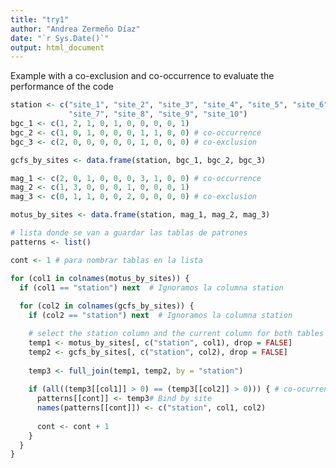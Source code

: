 ```yaml
---
title: "try1"
author: "Andrea Zermeño Díaz"
date: "`r Sys.Date()`"
output: html_document
---
```

Example with a co-exclusion and co-occurrence to evaluate the performance of the code

```r
station <- c("site_1", "site_2", "site_3", "site_4", "site_5", "site_6", 
             "site_7", "site_8", "site_9", "site_10")
bgc_1 <- c(1, 2, 1, 0, 1, 0, 0, 0, 0, 1)
bgc_2 <- c(1, 0, 1, 0, 0, 0, 1, 1, 0, 0) # co-occurrence
bgc_3 <- c(2, 0, 0, 0, 0, 0, 1, 0, 0, 0) # co-exclusion

gcfs_by_sites <- data.frame(station, bgc_1, bgc_2, bgc_3)

mag_1 <- c(2, 0, 1, 0, 0, 0, 3, 1, 0, 0) # co-occurrence 
mag_2 <- c(1, 3, 0, 0, 0, 1, 0, 0, 0, 1)
mag_3 <- c(0, 1, 1, 0, 0, 2, 0, 0, 0, 0) # co-exclusion

motus_by_sites <- data.frame(station, mag_1, mag_2, mag_3)

```


```r
# lista donde se van a guardar las tablas de patrones
patterns <- list()

cont <- 1 # para nombrar tablas en la lista

for (col1 in colnames(motus_by_sites)) {
  if (col1 == "station") next  # Ignoramos la columna station
  
  for (col2 in colnames(gcfs_by_sites)) {
    if (col2 == "station") next  # Ignoramos la columna station

    # select the station column and the current column for both tables
    temp1 <- motus_by_sites[, c("station", col1), drop = FALSE]
    temp2 <- gcfs_by_sites[, c("station", col2), drop = FALSE]
    
    temp3 <- full_join(temp1, temp2, by = "station") 
    
    if (all((temp3[[col1]] > 0) == (temp3[[col2]] > 0))) { # co-ocurrencia
      patterns[[cont]] <- temp3# Bind by site
      names(patterns[[cont]]) <- c("station", col1, col2)
      
      cont <- cont + 1
    }
  }
}

```






